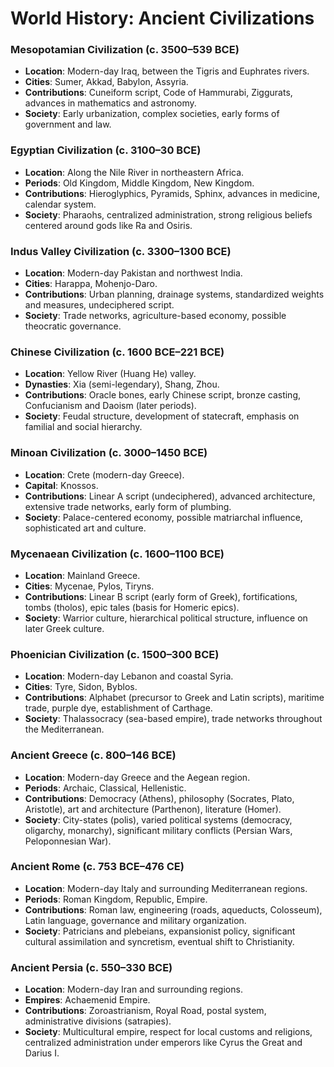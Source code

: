 # World History: Ancient Civilizations

### Mesopotamian Civilization (c. 3500–539 BCE)
- **Location**: Modern-day Iraq, between the Tigris and Euphrates rivers.
- **Cities**: Sumer, Akkad, Babylon, Assyria.
- **Contributions**: Cuneiform script, Code of Hammurabi, Ziggurats, advances in mathematics and astronomy.
- **Society**: Early urbanization, complex societies, early forms of government and law.

### Egyptian Civilization (c. 3100–30 BCE)
- **Location**: Along the Nile River in northeastern Africa.
- **Periods**: Old Kingdom, Middle Kingdom, New Kingdom.
- **Contributions**: Hieroglyphics, Pyramids, Sphinx, advances in medicine, calendar system.
- **Society**: Pharaohs, centralized administration, strong religious beliefs centered around gods like Ra and Osiris.

### Indus Valley Civilization (c. 3300–1300 BCE)
- **Location**: Modern-day Pakistan and northwest India.
- **Cities**: Harappa, Mohenjo-Daro.
- **Contributions**: Urban planning, drainage systems, standardized weights and measures, undeciphered script.
- **Society**: Trade networks, agriculture-based economy, possible theocratic governance.

### Chinese Civilization (c. 1600 BCE–221 BCE)
- **Location**: Yellow River (Huang He) valley.
- **Dynasties**: Xia (semi-legendary), Shang, Zhou.
- **Contributions**: Oracle bones, early Chinese script, bronze casting, Confucianism and Daoism (later periods).
- **Society**: Feudal structure, development of statecraft, emphasis on familial and social hierarchy.

### Minoan Civilization (c. 3000–1450 BCE)
- **Location**: Crete (modern-day Greece).
- **Capital**: Knossos.
- **Contributions**: Linear A script (undeciphered), advanced architecture, extensive trade networks, early form of plumbing.
- **Society**: Palace-centered economy, possible matriarchal influence, sophisticated art and culture.

### Mycenaean Civilization (c. 1600–1100 BCE)
- **Location**: Mainland Greece.
- **Cities**: Mycenae, Pylos, Tiryns.
- **Contributions**: Linear B script (early form of Greek), fortifications, tombs (tholos), epic tales (basis for Homeric epics).
- **Society**: Warrior culture, hierarchical political structure, influence on later Greek culture.

### Phoenician Civilization (c. 1500–300 BCE)
- **Location**: Modern-day Lebanon and coastal Syria.
- **Cities**: Tyre, Sidon, Byblos.
- **Contributions**: Alphabet (precursor to Greek and Latin scripts), maritime trade, purple dye, establishment of Carthage.
- **Society**: Thalassocracy (sea-based empire), trade networks throughout the Mediterranean.

### Ancient Greece (c. 800–146 BCE)
- **Location**: Modern-day Greece and the Aegean region.
- **Periods**: Archaic, Classical, Hellenistic.
- **Contributions**: Democracy (Athens), philosophy (Socrates, Plato, Aristotle), art and architecture (Parthenon), literature (Homer).
- **Society**: City-states (polis), varied political systems (democracy, oligarchy, monarchy), significant military conflicts (Persian Wars, Peloponnesian War).

### Ancient Rome (c. 753 BCE–476 CE)
- **Location**: Modern-day Italy and surrounding Mediterranean regions.
- **Periods**: Roman Kingdom, Republic, Empire.
- **Contributions**: Roman law, engineering (roads, aqueducts, Colosseum), Latin language, governance and military organization.
- **Society**: Patricians and plebeians, expansionist policy, significant cultural assimilation and syncretism, eventual shift to Christianity.

### Ancient Persia (c. 550–330 BCE)
- **Location**: Modern-day Iran and surrounding regions.
- **Empires**: Achaemenid Empire.
- **Contributions**: Zoroastrianism, Royal Road, postal system, administrative divisions (satrapies).
- **Society**: Multicultural empire, respect for local customs and religions, centralized administration under emperors like Cyrus the Great and Darius I.

